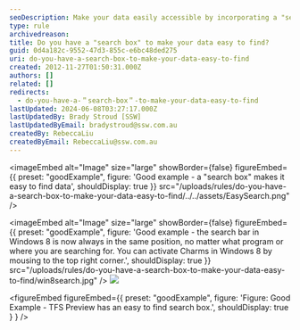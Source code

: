```yaml
---
seoDescription: Make your data easily accessible by incorporating a "search box" that helps users find relevant information quickly.
type: rule
archivedreason:
title: Do you have a "search box" to make your data easy to find?
guid: 0d4a182c-9552-47d3-855c-e6bc48ded275
uri: do-you-have-a-search-box-to-make-your-data-easy-to-find
created: 2012-11-27T01:50:31.000Z
authors: []
related: []
redirects:
  - do-you-have-a-＂search-box＂-to-make-your-data-easy-to-find
lastUpdated: 2024-06-08T03:27:17.000Z
lastUpdatedBy: Brady Stroud [SSW]
lastUpdatedByEmail: bradystroud@ssw.com.au
createdBy: RebeccaLiu
createdByEmail: RebeccaLiu@ssw.com.au
---
```


<imageEmbed
  alt="Image"
  size="large"
  showBorder={false}
  figureEmbed={{
    preset: "goodExample",
    figure: 'Good example - a "search box" makes it easy to find data',
    shouldDisplay: true
  }}
  src="/uploads/rules/do-you-have-a-search-box-to-make-your-data-easy-to-find/../../assets/EasySearch.png"
/>

<imageEmbed
  alt="Image"
  size="large"
  showBorder={false}
  figureEmbed={{
    preset: "goodExample",
    figure: 'Good example - the search bar in Windows 8 is now always in the same position, no matter what program or where you are searching for. You can activate Charms in Windows 8 by mousing to the top right corner.',
    shouldDisplay: true
  }}
  src="/uploads/rules/do-you-have-a-search-box-to-make-your-data-easy-to-find/win8search.jpg"
/>
![](searchbox.png)

<figureEmbed figureEmbed={{
  preset: "goodExample",
  figure: 'Figure: Good Example - TFS Preview has an easy to find search box.',
  shouldDisplay: true
} } />

